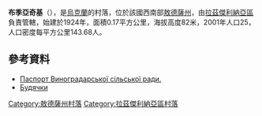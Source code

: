 {{coord|46|41|51|N|30|21|29|E|scale:30000|display=title}}

'''布季亞奇基'''（{{lang-uk|Будячки}}），是[[烏克蘭|烏克蘭]]的村落，位於該國西南部[[敖德薩州|敖德薩州]]，由[[拉茲傑利納亞區|拉茲傑利納亞區]]負責管轄，始建於1924年，面積0.17平方公里，海拔高度82米，2001年人口25，人口密度每平方公里143.68人。

==參考資料==
*[http://rozdilna-rda.odessa.gov.ua/files/rozdilna-rda/files/PASPORT/2015r_pasport_teritor_al_no_gromadi_vinogradars_ko_s_l_s_ko_radi_2.pdf Паспорт Виноградарської сільської ради.] {{Wayback|url=http://rozdilna-rda.odessa.gov.ua/files/rozdilna-rda/files/PASPORT/2015r_pasport_teritor_al_no_gromadi_vinogradars_ko_s_l_s_ko_radi_2.pdf |date=20190313033508 }}
*[http://w1.c1.rada.gov.ua/pls/z7502/A005?rf7571=23022 Будячки]{{dead link|date=2017年12月 |bot=InternetArchiveBot |fix-attempted=yes }}

{{DEFAULTSORT:Будячки}}
[[Category:敖德薩州村落|Category:敖德薩州村落]]
[[Category:拉茲傑利納亞區村落|Category:拉茲傑利納亞區村落]]


{{Odessa-geo-stub}}